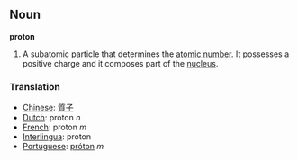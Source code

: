 ==Noun==
'''proton'''
#A subatomic particle that determines the [[atomic number]].  It possesses a positive charge and it composes part of the [[nucleus]].
=== Translation ===
*[[Chinese]]: [[質子]]
*[[Dutch]]: proton ''n''
*[[French]]: proton ''m''
*[[Interlingua]]: proton
*[[Portuguese]]: [[próton]] ''m''
